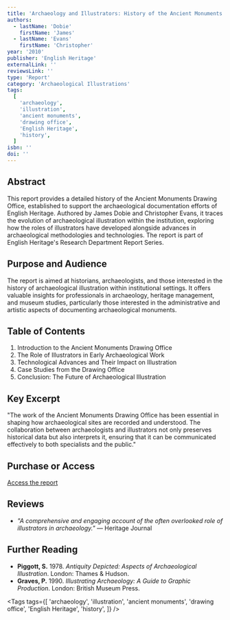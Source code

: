 ```yaml
---
title: 'Archaeology and Illustrators: History of the Ancient Monuments Drawing Office'
authors:
  - lastName: 'Dobie'
    firstName: 'James'
  - lastName: 'Evans'
    firstName: 'Christopher'
year: '2010'
publisher: 'English Heritage'
externalLink: ''
reviewsLink: ''
type: 'Report'
category: 'Archaeological Illustrations'
tags:
  [
    'archaeology',
    'illustration',
    'ancient monuments',
    'drawing office',
    'English Heritage',
    'history',
  ]
isbn: ''
doi: ''
---
```


## Abstract

This report provides a detailed history of the Ancient Monuments Drawing Office, established to support the archaeological documentation efforts of English Heritage. Authored by James Dobie and Christopher Evans, it traces the evolution of archaeological illustration within the institution, exploring how the roles of illustrators have developed alongside advances in archaeological methodologies and technologies. The report is part of English Heritage's Research Department Report Series.

## Purpose and Audience

The report is aimed at historians, archaeologists, and those interested in the history of archaeological illustration within institutional settings. It offers valuable insights for professionals in archaeology, heritage management, and museum studies, particularly those interested in the administrative and artistic aspects of documenting archaeological monuments.

## Table of Contents

1. Introduction to the Ancient Monuments Drawing Office
2. The Role of Illustrators in Early Archaeological Work
3. Technological Advances and Their Impact on Illustration
4. Case Studies from the Drawing Office
5. Conclusion: The Future of Archaeological Illustration

## Key Excerpt

"The work of the Ancient Monuments Drawing Office has been essential in shaping how archaeological sites are recorded and understood. The collaboration between archaeologists and illustrators not only preserves historical data but also interprets it, ensuring that it can be communicated effectively to both specialists and the public."

## Purchase or Access

[Access the report](https://research.historicengland.org.uk/Report.aspx?i=15960)

## Reviews

- _"A comprehensive and engaging account of the often overlooked role of illustrators in archaeology."_ — Heritage Journal

## Further Reading

- **Piggott, S.** 1978. _Antiquity Depicted: Aspects of Archaeological Illustration_. London: Thames & Hudson.
- **Graves, P.** 1990. _Illustrating Archaeology: A Guide to Graphic Production_. London: British Museum Press.

<Tags
  tags={[
    'archaeology',
    'illustration',
    'ancient monuments',
    'drawing office',
    'English Heritage',
    'history',
  ]}
/>

